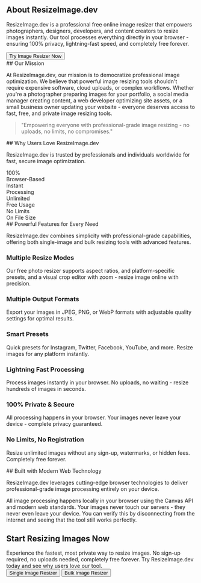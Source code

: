 
<Section id="hero">
<div className="text-center py-12 px-4 bg-gradient-to-br from-purple-50 via-purple-50 to-purple-100 dark:from-emerald-950/20 dark:via-teal-950/20 dark:to-cyan-950/20 rounded-lg mb-8">
  <h1 className="text-3xl md:text-4xl font-heading font-bold mb-6 text-foreground">
    About ResizeImage.dev
  </h1>
  <p className="text-lg text-foreground mb-8 leading-relaxed max-w-3xl mx-auto">
    ResizeImage.dev is a professional free online image resizer that empowers photographers, designers, developers, and content creators to resize images instantly. Our tool processes everything directly in your browser - ensuring 100% privacy, lightning-fast speed, and completely free forever.
  </p>
  <Button asChild size="lg" variant="outline" className="text-primary hover:text-primary/80 font-bold">
    <Link href="/">
      <Scaling className="h-5 w-5 mr-2" />
      Try Image Resizer Now
    </Link>
  </Button>
</div>
</Section>

<Section id="mission">
## Our Mission

At ResizeImage.dev, our mission is to democratize professional image optimization. We believe that powerful image resizing tools shouldn't require expensive software, cloud uploads, or complex workflows. Whether you're a photographer preparing images for your portfolio, a social media manager creating content, a web developer optimizing site assets, or a small business owner updating your website - everyone deserves access to fast, free, and private image resizing tools.

<div className="bg-card border rounded-lg p-8 my-6 text-center">
  <blockquote className="text-xl italic text-foreground">
    "Empowering everyone with professional-grade image resizing - no uploads, no limits, no compromises."
  </blockquote>
</div>
</Section>

<Section id="stats">
## Why Users Love ResizeImage.dev

ResizeImage.dev is trusted by professionals and individuals worldwide for fast, secure image optimization.

<div className="grid grid-cols-2 md:grid-cols-4 gap-8 my-8">
  <div className="text-center">
    <div className="inline-flex items-center justify-center w-16 h-16 bg-primary/10 dark:bg-primary/10 rounded-full mb-4">
      <Shield className="h-8 w-8 text-primary dark:text-primary" />
    </div>
    <div className="text-3xl font-heading font-bold text-foreground mb-2">100%</div>
    <div className="text-sm text-foreground">Browser-Based</div>
  </div>
  
  <div className="text-center">
    <div className="inline-flex items-center justify-center w-16 h-16 bg-primary/10 dark:bg-primary/10 rounded-full mb-4">
      <Zap className="h-8 w-8 text-primary dark:text-primary" />
    </div>
    <div className="text-3xl font-heading font-bold text-foreground mb-2">Instant</div>
    <div className="text-sm text-foreground">Processing</div>
  </div>
  
  <div className="text-center">
    <div className="inline-flex items-center justify-center w-16 h-16 bg-primary/10 dark:bg-primary/10 rounded-full mb-4">
      <Globe className="h-8 w-8 text-primary dark:text-primary" />
    </div>
    <div className="text-3xl font-heading font-bold text-foreground mb-2">Unlimited</div>
    <div className="text-sm text-foreground">Free Usage</div>
  </div>
  
  <div className="text-center">
    <div className="inline-flex items-center justify-center w-16 h-16 bg-primary/10 dark:bg-primary/10 rounded-full mb-4">
      <ImageIcon className="h-8 w-8 text-primary dark:text-primary" />
    </div>
    <div className="text-3xl font-heading font-bold text-foreground mb-2">No Limits</div>
    <div className="text-sm text-foreground">On File Size</div>
  </div>
</div>
</Section>

<Section id="features">
## Powerful Features for Every Need

ResizeImage.dev combines simplicity with professional-grade capabilities, offering both single-image and bulk resizing tools with advanced features.

<div className="grid md:grid-cols-2 lg:grid-cols-3 gap-8 my-8">
  <div className="bg-card border rounded-lg p-6 hover:shadow-lg transition-shadow">
    <div className="inline-flex items-center justify-center w-12 h-12 bg-primary/10 dark:bg-primary/10 rounded-lg mb-4">
      <Maximize2 className="h-6 w-6 text-primary dark:text-primary" />
    </div>
    <h3 className="text-xl font-heading font-bold mb-3">Multiple Resize Modes</h3>
    <p className="text-foreground">Our free photo resizer supports aspect ratios, and platform-specific presets, and a visual crop editor with zoom - resize image online with precision.</p>
  </div>
  
  <div className="bg-card border rounded-lg p-6 hover:shadow-lg transition-shadow">
    <div className="inline-flex items-center justify-center w-12 h-12 bg-primary/10 dark:bg-primary/10 rounded-lg mb-4">
      <Monitor className="h-6 w-6 text-primary dark:text-primary" />
    </div>
    <h3 className="text-xl font-heading font-bold mb-3">Multiple Output Formats</h3>
    <p className="text-foreground">Export your images in JPEG, PNG, or WebP formats with adjustable quality settings for optimal results.</p>
  </div>
  
  <div className="bg-card border rounded-lg p-6 hover:shadow-lg transition-shadow">
    <div className="inline-flex items-center justify-center w-12 h-12 bg-primary/10 dark:bg-primary/10 rounded-lg mb-4">
      <Smartphone className="h-6 w-6 text-primary dark:text-primary" />
    </div>
    <h3 className="text-xl font-heading font-bold mb-3">Smart Presets</h3>
    <p className="text-foreground">Quick presets for Instagram, Twitter, Facebook, YouTube, and more. Resize images for any platform instantly.</p>
  </div>
  
  <div className="bg-card border rounded-lg p-6 hover:shadow-lg transition-shadow">
    <div className="inline-flex items-center justify-center w-12 h-12 bg-primary/10 dark:bg-primary/10 rounded-lg mb-4">
      <Zap className="h-6 w-6 text-primary dark:text-primary" />
    </div>
    <h3 className="text-xl font-heading font-bold mb-3">Lightning Fast Processing</h3>
    <p className="text-foreground">Process images instantly in your browser. No uploads, no waiting - resize hundreds of images in seconds.</p>
  </div>
  
  <div className="bg-card border rounded-lg p-6 hover:shadow-lg transition-shadow">
    <div className="inline-flex items-center justify-center w-12 h-12 bg-primary/10 dark:bg-primary/10 rounded-lg mb-4">
      <Shield className="h-6 w-6 text-primary dark:text-primary" />
    </div>
    <h3 className="text-xl font-heading font-bold mb-3">100% Private & Secure</h3>
    <p className="text-foreground">All processing happens in your browser. Your images never leave your device - complete privacy guaranteed.</p>
  </div>
  
  <div className="bg-card border rounded-lg p-6 hover:shadow-lg transition-shadow">
    <div className="inline-flex items-center justify-center w-12 h-12 bg-primary/10 dark:bg-primary/10 rounded-lg mb-4">
      <Globe className="h-6 w-6 text-primary dark:text-primary" />
    </div>
    <h3 className="text-xl font-heading font-bold mb-3">No Limits, No Registration</h3>
    <p className="text-foreground">Resize unlimited images without any sign-up, watermarks, or hidden fees. Completely free forever.</p>
  </div>
</div>
</Section>

<Section id="technology">
## Built with Modern Web Technology

ResizeImage.dev leverages cutting-edge browser technologies to deliver professional-grade image processing entirely on your device.

<InfoBox type="success" title="Privacy-First Architecture">
All image processing happens locally in your browser using the Canvas API and modern web standards. Your images never touch our servers - they never even leave your device. You can verify this by disconnecting from the internet and seeing that the tool still works perfectly.
</InfoBox>

</Section>

<Section id="cta">
<div className="text-center py-16 px-4 bg-gradient-to-br from-purple-50 via-purple-50 to-purple-100 dark:from-emerald-950/20 dark:via-teal-950/20 dark:to-cyan-950/20 text-white rounded-lg my-8">
  <h2 className="text-3xl md:text-4xl font-heading font-bold mb-6">
    Start Resizing Images Now
  </h2>
  <div className="text-xl mb-8 opacity-90 max-w-2xl mx-auto">
    Experience the fastest, most private way to resize images. No sign-up required, no uploads needed, completely free forever. Try ResizeImage.dev today and see why users love our tool.
  </div>
  <div className="flex flex-col sm:flex-row gap-4 justify-center items-center">
    <Button asChild size="lg" variant="outline" className="bg-white !text-primary hover:bg-gray-100">
      <Link href="/">
        <Scaling className="h-5 w-5 mr-2" />
        Single Image Resizer
      </Link>
    </Button>
    <Button asChild size="lg" variant="outline" className="bg-white !text-primary hover:bg-gray-100">
      <Link href="https://bulkresizeimage.online" target="_blank">
        <ImageIcon className="h-5 w-5 mr-2" />
        Bulk Image Resizer
      </Link>
    </Button>
  </div>
</div>
</Section>
